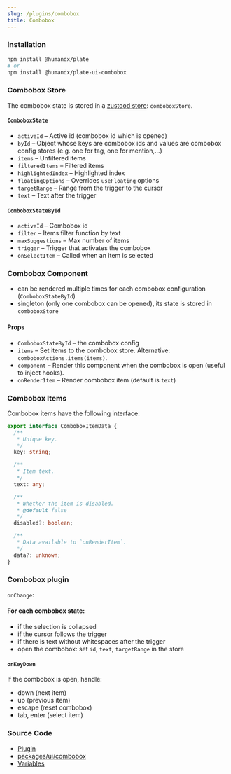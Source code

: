 ```yaml
---
slug: /plugins/combobox
title: Combobox
---
```


### Installation

```bash npm2yarn
npm install @humandx/plate
# or
npm install @humandx/plate-ui-combobox
```

### Combobox Store

The combobox state is stored in a [zustood store](https://github.com/udecode/zustood): `comboboxStore`.

#### `ComboboxState`

- `activeId` – Active id (combobox id which is opened)
- `byId` – Object whose keys are combobox ids and values are combobox config stores (e.g. one for tag, one for mention,...)
- `items` – Unfiltered items
- `filteredItems` – Filtered items
- `highlightedIndex` – Highlighted index
- `floatingOptions` – Overrides `useFloating` options
- `targetRange` – Range from the trigger to the cursor
- `text` – Text after the trigger

#### `ComboboxStateById`

- `activeId` – Combobox id
- `filter` – Items filter function by text
- `maxSuggestions` – Max number of items
- `trigger` – Trigger that activates the combobox
- `onSelectItem` – Called when an item is selected

### Combobox Component

- can be rendered multiple times for each combobox configuration (`ComboboxStateById`)
- singleton (only one combobox can be opened), its state is stored in `comboboxStore`

#### Props

- `ComboboxStateById` – the combobox config
- `items` – Set items to the combobox store. Alternative: `comboboxActions.items(items)`.
- `component` – Render this component when the combobox is open (useful to inject hooks).
- `onRenderItem` – Render combobox item (default is `text`)

### Combobox Items

Combobox items have the following interface:

```ts
export interface ComboboxItemData {
  /**
   * Unique key.
   */
  key: string;

  /**
   * Item text.
   */
  text: any;

  /**
   * Whether the item is disabled.
   * @default false
   */
  disabled?: boolean;

  /**
   * Data available to `onRenderItem`.
   */
  data?: unknown;
}
```

### Combobox plugin

`onChange`:

#### For each combobox state:

- if the selection is collapsed
- if the cursor follows the trigger
- if there is text without whitespaces after the trigger
- open the combobox: set `id`, `text`, `targetRange` in the store

#### `onKeyDown`

If the combobox is open, handle:

- down (next item)
- up (previous item)
- escape (reset combobox)
- tab, enter (select item)

### Source Code

- [Plugin](https://github.com/udecode/plate/blob/main/packages/ui/combobox/src/createComboboxPlugin.ts)
- [packages/ui/combobox](https://github.com/udecode/plate/tree/main/packages/ui/combobox/src)
- [Variables](https://github.com/udecode/plate/blob/main/examples/src)
